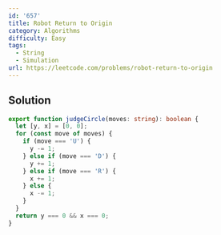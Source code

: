 ```yaml
---
id: '657'
title: Robot Return to Origin
category: Algorithms
difficulty: Easy
tags:
  - String
  - Simulation
url: https://leetcode.com/problems/robot-return-to-origin
---
```


## Solution

```typescript filename="solution.ts" copy
export function judgeCircle(moves: string): boolean {
  let [y, x] = [0, 0];
  for (const move of moves) {
    if (move === 'U') {
      y -= 1;
    } else if (move === 'D') {
      y += 1;
    } else if (move === 'R') {
      x += 1;
    } else {
      x -= 1;
    }
  }
  return y === 0 && x === 0;
}
```
